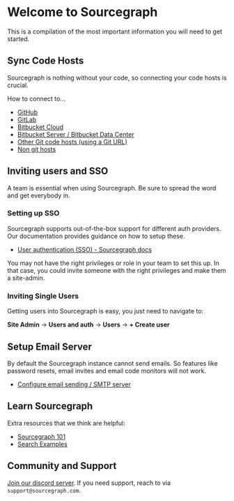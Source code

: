 # Welcome to Sourcegraph

This is a compilation of the most important information you will need to get started.

## Sync Code Hosts

Sourcegraph is nothing without your code, so connecting your code hosts is crucial.

How to connect to…

- [GitHub](/admin/code_hosts/github)
- [GitLab](/admin/code_hosts/gitlab)
- [Bitbucket Cloud](/admin/code_hosts/bitbucket_cloud)
- [Bitbucket Server / Bitbucket Data Center](/admin/code_hosts/bitbucket_server)
- [Other Git code hosts (using a Git URL)](/admin/code_hosts/other)
- [Non git hosts](/admin/code_hosts)

## Inviting users and SSO

A team is essential when using Sourcegraph. Be sure to spread the word and get everybody in.

### Setting up SSO

Sourcegraph supports out-of-the-box support for different auth providers. Our documentation provides guidance on how to setup these.

- [User authentication (SSO) - Sourcegraph docs](/admin/auth)

You may not have the right privileges or role in your team to set this up. In that case, you could invite someone with the right privileges and make them a site-admin.

### Inviting Single Users

Getting users into Sourcegraph is easy, you just need to navigate to:

**Site Admin** → **Users and auth** → **Users** → **+ Create user**

## Setup Email Server

By default the Sourcegraph instance cannot send emails. So features like password resets, email invites and email code monitors will not work.

- [Configure email sending / SMTP server](/admin/config/email)

## Learn Sourcegraph

Extra resources that we think are helpful:

- [Sourcegraph 101](/getting-started)
- [Search Examples](/code-search/queries/examples)

## Community and Support

[Join our discord server](https://srcgr.ph/discord-cloud-onboarding). If you need support, reach to via `support@sourcegraph.com`.
